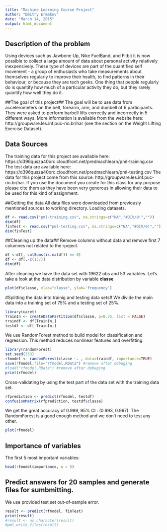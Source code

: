 ```yaml
---
title: "Machine Learning Course Project"
author: "Dmitry Ermakov"
date: "March 14, 2015"
output: html_document
---
```


## Description of the problem##
Using devices such as Jawbone Up, Nike FuelBand, and Fitbit it is now possible to collect a large amount of data about personal activity relatively inexpensively. These type of devices are part of the quantified self movement - a group of enthusiasts who take measurements about themselves regularly to improve their health, to find patterns in their behaviour, or because they are tech geeks. One thing that people regularly do is quantify how much of a particular activity they do, but they rarely quantify how well they do it.

##The goal of this project##
The goal will be to use data from accelerometers on the belt, forearm, arm, and dumbell of 6 participants. They were asked to perform barbell lifts correctly and incorrectly in 5 different ways. 
More information is available from the website here: http://groupware.les.inf.puc-rio.br/har (see the section on the Weight Lifting Exercise Dataset).

## Data Sources
The training data for this project are available here: 
https://d396qusza40orc.cloudfront.net/predmachlearn/pml-training.csv
The test data are available here: 
https://d396qusza40orc.cloudfront.net/predmachlearn/pml-testing.csv
The data for this project come from this source: http://groupware.les.inf.puc-rio.br/har. If you use the document you create for this class for any purpose please cite them as they have been very generous in allowing their data to be used for this kind of assignment.

##Getting the data
 All data files were downloaded from previously mentioned sources to working directory. Loading datasets.
```r
df <- read.csv("pml-training.csv", na.strings=c("NA","#DIV/0!",""))
dim(df)
finTest <- read.csv("pml-testing.csv", na.strings=c("NA","#DIV/0!",""))
dim(finTest)
```
##Cleaning up the data##
Remove columns without data and remove first 7 columnes not related to the rpoject.
```r
df <-df[, colSums(is.na(df)) == 0]
df <- df[,-c(1:7)]
dim(df)
```

After cleaning we have the data set with 19622 obs and 53 variables.
Let's take a look at the data distribution by variable **classe**
```r
plot(df$classe, xlab="classe", ylab='frequency')
```

#Splitting the data into trainig and testing data sets#
We divide the main data into a training set of 75% and a testing set of 25%.
```r
library(caret)
TrainIn <- createDataPartition(df$classe, p=0.75, list = FALSE)
traindf <- df[TrainIn,]
testdf <- df[-TrainIn,]
```
We use RandomForest method to build model for classification and regression. This method reduces nonlinear features and overfitting.
```r
library(randomForest)
set.seed(333)
rfmodel <- randomForest(classe ~. , data=traindf, importance=TRUE)
save(rfmodel,file="rfmodel.RData") #remove after debuging
#load("rfmodel.RData") #remove after debuging
print(rfmodel)
```
Cross-validating by using the test part of the data set with the training data set.
```r
rfprediction <- predict(rfmodel, testdf)
confusionMatrix(rfprediction, testdf$classe)
```
We get the great accuracy of 0.999, 95% CI : (0.993, 0.997). The RandomForest is a good enough method and we don't need to test any other.
```r
plot(rfmodel)
```

## Importance of variables 
The first 5 most important variables:
```r
head(rfmodel$importance, n = 5)
```

## Predict answers for 20 samples and generate files for sumbmitting. 
We use provided test set out-of-sample error.
```r
result <- predict(rfmodel, finTest)
print(result)
#result <- as.character(result)
#pml_write_files(result)
```


